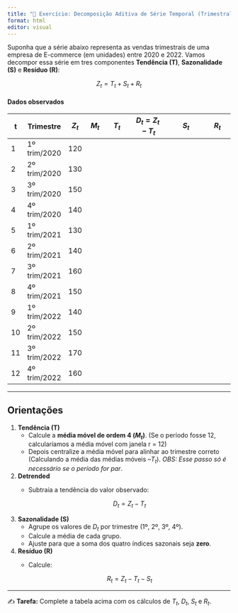 ```yaml
---
title: "📘 Exercício: Decomposição Aditiva de Série Temporal (Trimestral)"
format: html
editor: visual
---
```



Suponha que a série abaixo representa as vendas trimestrais de uma empresa de E-commerce (em unidades) entre 2020 e 2022. Vamos decompor essa série em tres componentes **Tendência (T)**, **Sazonalidade (S)** e **Resíduo (R)**:

$$
Z_t = T_t + S_t + R_t
$$


#### Dados observados

| t  | Trimestre   | $Z_t$ | $M_t$ |  $T_t$ | $D_t = Z_t - T_t$ | $S_t$ | $R_t$ |
|----|-------------|-------|-----------|---------------|-------------------------|-----------------------|-----------------|
| 1  | 1º trim/2020 | 120 |        |         |                           |                         |                   |
| 2  | 2º trim/2020 | 130 |        |        |                           |                         |                   |
| 3  | 3º trim/2020 | 150 |        |         |                           |                         |                   |
| 4  | 4º trim/2020 | 140 |        |          |                           |                         |                   |
| 5  | 1º trim/2021 | 130 |         |        |                           |                         |                   |
| 6  | 2º trim/2021 | 140 |         |        |                           |                         |                   |
| 7  | 3º trim/2021 | 160 |         |        |                           |                         |                   |
| 8  | 4º trim/2021 | 150 |         |        |                           |                         |                   |
| 9  | 1º trim/2022 | 140 |         |        |                           |                         |                   |
| 10 | 2º trim/2022 | 150 |         |        |                           |                         |                   |
| 11 | 3º trim/2022 | 170 |         |        |                           |                         |                   |
| 12 | 4º trim/2022 | 160 |         |        |                           |                         |                   |

---

## Orientações

1. **Tendência (T)**  
   - Calcule a **média móvel de ordem 4 ($M_t$)**. (Se o período fosse 12, calcularíamos a média móvel com janela r = 12) 
   - Depois centralize a média móvel para alinhar ao trimestre correto (Calculando a média das médias móveis --$T_t$).  *OBS: Esse passo só é necessário se o período for par*. 

2. **Detrended**  
   - Subtraia a tendência do valor observado:  
     
     $$
     D_t = Z_t - T_t
     $$

3. **Sazonalidade (S)**  
   - Agrupe os valores de $D_t$ por trimestre (1º, 2º, 3º, 4º).  
   - Calcule a média de cada grupo.  
   - Ajuste para que a soma dos quatro índices sazonais seja **zero**.  

4. **Resíduo (R)**  
   - Calcule: 
   
     $$
     R_t = Z_t - T_t - S_t
     $$

---

✍️ **Tarefa:** Complete a tabela acima com os cálculos de $T_t$, $D_t$, $S_t$ e $R_t$.




